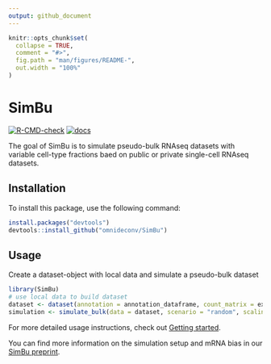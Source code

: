 ```yaml
---
output: github_document
---
```


<!-- README.md is generated from README.Rmd. Please edit that file -->

```r
knitr::opts_chunk$set(
  collapse = TRUE,
  comment = "#>",
  fig.path = "man/figures/README-",
  out.width = "100%"
)
```

# SimBu

<!-- badges: start -->
[![R-CMD-check](https://github.com/omnideconv/simulator/workflows/R-CMD-check/badge.svg)](https://github.com/omnideconv/simulator/actions)
[![docs](https://img.shields.io/badge/docs-pkgdown-blue.svg)](https://alex-d13.github.io/index.html)
<!-- badges: end -->

The goal of SimBu is to simulate pseudo-bulk RNAseq datasets with variable cell-type fractions baed on public or private single-cell RNAseq datasets.

## Installation

To install this package, use the following command:

``` r
install.packages("devtools")
devtools::install_github("omnideconv/SimBu") 
```

## Usage

Create a dataset-object with local data and simulate a pseudo-bulk dataset

```r
library(SimBu)
# use local data to build dataset
dataset <- dataset(annotation = annotation_dataframe, count_matrix = expression_matrix, name = "test_dataset")
simulation <- simulate_bulk(data = dataset, scenario = "random", scaling_factor = "NONE")
```


For more detailed usage instructions, check out [Getting started](http://omnideconv.org/SimBu/articles/simulator_documentation.html). 

You can find more information on the simulation setup and mRNA bias in our [SimBu preprint](https://doi.org/10.1101/2022.05.06.490889). 




